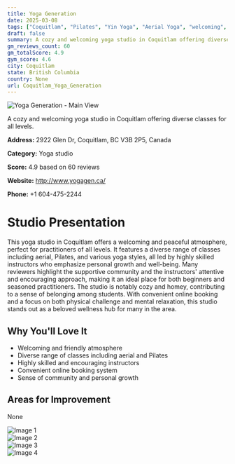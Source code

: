 ```yaml
---
title: Yoga Generation
date: 2025-03-08
tags: ["Coquitlam", "Pilates", "Yin Yoga", "Aerial Yoga", "welcoming", "cozy", "Coquitlam"]  
draft: false
summary: A cozy and welcoming yoga studio in Coquitlam offering diverse classes for all levels.
gm_reviews_count: 60
gm_totalScore: 4.9
gym_score: 4.6
city: Coquitlam
state: British Columbia
country: None
url: Coquitlam_Yoga_Generation
---
```


<div className="aspect-[16/9] relative my-8">
  <img 
    src="https://lh5.googleusercontent.com/p/AF1QipPiFwPzmXldb_G501Ru3MyKTPB1vIv0-K-TGUk=w1920-h1080-k-no"
    alt="Yoga Generation - Main View"
    className="object-cover absolute inset-0 w-full h-full rounded-lg"
  />
</div>

A cozy and welcoming yoga studio in Coquitlam offering diverse classes for all levels.

**Address:** 2922 Glen Dr, Coquitlam, BC V3B 2P5, Canada

**Category:** Yoga studio

**Score:** 4.9 based on 60 reviews

**Website:** http://www.yogagen.ca/

**Phone:** +1 604-475-2244

# Studio Presentation

This yoga studio in Coquitlam offers a welcoming and peaceful atmosphere, perfect for practitioners of all levels. It features a diverse range of classes including aerial, Pilates, and various yoga styles, all led by highly skilled instructors who emphasize personal growth and well-being. Many reviewers highlight the supportive community and the instructors' attentive and encouraging approach, making it an ideal place for both beginners and seasoned practitioners. The studio is notably cozy and homey, contributing to a sense of belonging among students. With convenient online booking and a focus on both physical challenge and mental relaxation, this studio stands out as a beloved wellness hub for many in the area.



## Why You'll Love It

- Welcoming and friendly atmosphere
- Diverse range of classes including aerial and Pilates
- Highly skilled and encouraging instructors
- Convenient online booking system
- Sense of community and personal growth

## Areas for Improvement

None

<div className="grid grid-cols-1 xl:grid-cols-2 gap-4 my-8">
<div className="aspect-[4/3] relative"><img src="https://lh5.googleusercontent.com/p/AF1QipPq9RTlQ0eChBuX46_SoRAhem2on7VUCVND5DQ=w1920-h1080-k-no" alt="Image 1" className="object-cover absolute inset-0 w-full h-full rounded-lg" /></div>
<div className="aspect-[4/3] relative"><img src="https://lh5.googleusercontent.com/p/AF1QipPPpt0hF_0i8_yzNnCyEQQIuxOiSAoQ8-Aii4DF=w1920-h1080-k-no" alt="Image 2" className="object-cover absolute inset-0 w-full h-full rounded-lg" /></div>
<div className="aspect-[4/3] relative"><img src="https://lh5.googleusercontent.com/p/AF1QipNn8KmbhZ7ymW1MZ51pExiLAYm0LdTWdFA8opA=w1920-h1080-k-no" alt="Image 3" className="object-cover absolute inset-0 w-full h-full rounded-lg" /></div>
<div className="aspect-[4/3] relative"><img src="https://lh5.googleusercontent.com/p/AF1QipO9_-aJNJkrSIkfVSsWNCu4qjs7wmUoCsY9Gb28=w1920-h1080-k-no" alt="Image 4" className="object-cover absolute inset-0 w-full h-full rounded-lg" /></div>
</div>